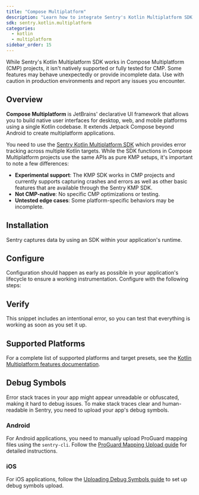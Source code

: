 ```yaml
---
title: "Compose Multiplatform"
description: "Learn how to integrate Sentry's Kotlin Multiplatform SDK into your Compose Multiplatform project for cross-platform error tracking."
sdk: sentry.kotlin.multiplatform
categories:
  - kotlin
  - multiplatform
sidebar_order: 15
---
```


<Alert level="warning" title="Experimental Support">
While Sentry's Kotlin Multiplatform SDK works in Compose Multiplatform (CMP) projects, it isn't natively supported or fully tested for CMP. Some features may behave unexpectedly or provide incomplete data. Use with caution in production environments and report any issues you encounter.
</Alert>

## Overview

**Compose Multiplatform** is JetBrains' declarative UI framework that allows you to build native user interfaces for desktop, web, and mobile platforms using a single Kotlin codebase. It extends Jetpack Compose beyond Android to create multiplatform applications.

You need to use the [Sentry Kotlin Multiplatform SDK](/platforms/kotlin/guides/kotlin-multiplatform/) which provides error tracking across multiple Kotlin targets. While the SDK functions in Compose Multiplatform projects use the same APIs as pure KMP setups, it's important to note a few differences:

- **Experimental support**: The KMP SDK works in CMP projects and currently supports capturing crashes and errors as well as other basic features that are available through the Sentry KMP SDK.
- **Not CMP-native**: No specific CMP optimizations or testing.
- **Untested edge cases**: Some platform-specific behaviors may be incomplete.

## Installation

Sentry captures data by using an SDK within your application's runtime.

<PlatformContent includePath="getting-started-install" />

## Configure

Configuration should happen as early as possible in your application's lifecycle to ensure a working instrumentation. Configure with the following steps:

<PlatformContent includePath="getting-started-config" />

## Verify

This snippet includes an intentional error, so you can test that everything is working as soon as you set it up.

<PlatformContent includePath="getting-started-verify" />

## Supported Platforms

For a complete list of supported platforms and target presets, see the [Kotlin Multiplatform features documentation](/platforms/kotlin/guides/kotlin-multiplatform/features/#supported-platforms).

## Debug Symbols

Error stack traces in your app might appear unreadable or obfuscated, making it hard to debug issues. To make stack traces clear and human-readable in Sentry, you need to upload your app's debug symbols.

### Android

For Android applications, you need to manually upload ProGuard mapping files using the `sentry-cli`. Follow the [ProGuard Mapping Upload guide](/cli/dif/#proguard-mapping-upload) for detailed instructions.

### iOS

For iOS applications, follow the [Uploading Debug Symbols guide](/platforms/apple/guides/ios/dsym) to set up debug symbols upload.
